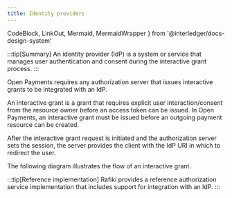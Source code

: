 ```yaml
---
title: Identity providers
---
```


  CodeBlock,
  LinkOut,
  Mermaid,
  MermaidWrapper
} from '@interledger/docs-design-system'

:::tip[Summary]
An identity provider (IdP) is a system or service that manages user authentication and consent during the interactive grant process.
:::

Open Payments requires any authorization server that issues interactive grants to be integrated with an IdP.

An interactive grant is a grant that requires explicit user interaction/consent from the resource owner before an access token can be issued. In Open Payments, an interactive grant must be issued before an outgoing payment resource can be created.

After the interactive grant request is initiated and the authorization server sets the session, the server provides the client with the IdP URI in which to redirect the user. 

The following diagram illustrates the flow of an interactive grant.

<Interactive />

:::tip[Reference implementation]
Rafiki provides a reference <LinkOut href='https://rafiki.dev/integration/services/auth-service/'>authorization service</LinkOut> implementation that includes support for integration with an IdP.
:::
